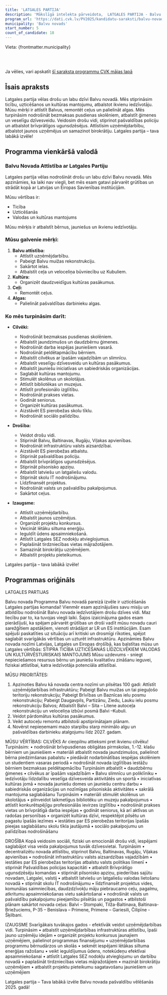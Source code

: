 ```yaml
---
title: 'LATGALES PARTIJA'
description: 'Mākslīgā intelekta pārveidota,  LATGALES PARTIJA - Balvu novads programma vienkāršā valodā'
program_url: 'https://dati.cvk.lv/PV2025/kandidatu-saraksti/balvu-novads/latgales-partija'
municipality: 'Balvu novads'
start_number: 5
count_of_candidate: 18
---
```



Vieta: {frontmatter.municipality}<br/>

<Badge text="Uzņēmējdarbības attīstība" variant="note" size="small" /> <Badge text="Ceļu remonts" variant="note" size="small" /> <Badge text="Izglītības atbalsts" variant="note" size="small" /> <Badge text="Sociālā drošība" variant="note" size="small" /> <Badge text="Kultūras pasākumi" variant="note" size="small" />

<br/><br/> 

<Card title='Šis ir mākslīga intelekta ģenerēts apraksts' icon='starlight'>
    Ja vēlies, vari apskatīt <a href={frontmatter.program_url} target='_blank'>šī saraksta programmu CVK mājas lapā</a>
    </Card>

## Īsais apraksts

Latgales partija vēlas drošu un labu dzīvi Balvu novadā. Mēs stiprināsim ticību, uzticēšanos un kultūras mantojumu, atbalstot ikvienu iedzīvotāju. Mūsu mērķi ir attīstīt Balvus, remontēt ceļus un palielināt algas. Mēs turpināsim nodrošināt bezmaksas pusdienas skolēniem, atbalstīt ģimenes un veselīgu dzīvesveidu. Veidosim drošu vidi, stiprinot pašvaldības policiju un atbalstot brīvprātīgos ugunsdzēsējus. Attīstīsim uzņēmējdarbību, atbalstot jaunos uzņēmējus un samazinot birokrātiju. Latgales partija – tava labākā izvēle!

## Programma vienkāršā valodā

### Balvu Novada Attīstība ar Latgales Partiju

Latgales partija vēlas nodrošināt drošu un labu dzīvi Balvu novadā. Mēs apzināmies, ka laiki nav viegli, bet mēs esam gatavi pārvarēt grūtības un strādāt kopā ar Latvijas un Eiropas Savienības institūcijām.

Mūsu vērtības ir:
*   Ticība
*   Uzticēšanās
*   Valodas un kultūras mantojums

Mūsu mērķis ir atbalstīt bērnus, jauniešus un ikvienu iedzīvotāju.

### Mūsu galvenie mērķi:

1.  **Balvu attīstība:**
    *   Attīstīt uzņēmējdarbību.
    *   Pabeigt Balvu muižas rekonstrukciju.
    *   Sakārtot ielas.
    *   Atbalstīt ceļa un veloceliņa būvniecību uz Kubuliem.
2.  **Kultūra:**
    *   Organizēt daudzveidīgus kultūras pasākumus.
3.  **Ceļi:**
    *   Remontēt ceļus.
4.  **Algas:**
    *   Palielināt pašvaldības darbinieku algas.

### Ko mēs turpināsim darīt:

*   **Cilvēki:**
    *   Nodrošināt bezmaksas pusdienas skolēniem.
    *   Atbalstīt jaundzimušos un daudzbērnu ģimenes.
    *   Nodrošināt darba iespējas jauniešiem vasarā.
    *   Nodrošināt peldētapmācību bērniem.
    *   Atbalstīt cilvēkus ar īpašām vajadzībām un slimnīcu.
    *   Atbalstīt veselīgu dzīvesveidu un kultūras pasākumus.
    *   Atbalstīt jauniešu iniciatīvas un sabiedriskās organizācijas.
    *   Saglabāt kultūras mantojumu.
    *   Stimulēt skolēnus un skolotājus.
    *   Attīstīt bibliotēkas un muzejus.
    *   Attīstīt profesionālo izglītību.
    *   Nodrošināt prakses vietas.
    *   Godināt seniorus.
    *   Organizēt kultūras pasākumus.
    *   Aizstāvēt ES pierobežas skolu tīklu.
    *   Nodrošināt sociālo palīdzību.

*   **Drošība:**
    *   Veidot drošu vidi.
    *   Stiprināt Balvu, Baltinavas, Rugāju, Viļakas apvienības.
    *   Nodrošināt infrastruktūru valsts aizsardzībai.
    *   Aizstāvēt ES pierobežas atbalstu.
    *   Stiprināt pašvaldības policiju.
    *   Atbalstīt brīvprātīgos ugunsdzēsējus.
    *   Stiprināt pilsonisko apziņu.
    *   Atbalstīt latviešu un latgaliešu valodu.
    *   Stiprināt skolu IT nodrošinājumu.
    *   Līdzfinansēt projektus.
    *   Nodrošināt valsts un pašvaldību pakalpojumus.
    *   Sakārtot ceļus.

*   **Izaugsme:**
    *   Attīstīt uzņēmējdarbību.
    *   Atbalstīt jaunos uzņēmējus.
    *   Organizēt projektu konkursus.
    *   Veicināt lētāku siltuma enerģiju.
    *   Ieguldīt ūdens apsaimniekošanā.
    *   Attīstīt Latgales SEZ nodokļu atvieglojumus.
    *   Paplašināt tirdzniecības vietas mājražotājiem.
    *   Samazināt birokrātiju uzņēmējiem.
    *   Atbalstīt projektu pieteikumus.

Latgales partija – tava labākā izvēle!

## Programmas oriģināls

LATGALES PARTIJAS

Balvu novada Programma
Balvu novadā pareizā izvēle ir uzticēšanās Latgales partijas komandai!
Vienmēr esam apzinājušies savu misiju un atbildību nodrošināt Balvu novada iedzīvotājiem drošu dzīves vidi.
Maz liecību par to, ka tuvojas viegli laiki.
Šajos izaicinājuma gados esam pierādījuši, ka spējam pārvarēt grūtības un droši vadīt mūsu novadu cauri sarežģītiem apstākļiem, vienoti strādājot ar LR un ES institūcijām.
Esam spējuši paskatīties uz situāciju arī kritiski un drosmīgi rīkoties, spējot saglabāt svarīgākās vērtības un uzturēt infrastruktūru.
Apzināmies Balvu novada nozīmi Latvijas, Latgales un Eiropas drošībā, kas balstītas mūsu un Latgales vērtībās:
STIPRA TICĪBA
UZTICĒŠANĀS LĪDZCILVĒKIEM
VALODAS UN KULTŪRVĒSTURISKAIS MANTOJUMS
Mūsu uzdevums - sniegt nepieciešamos resursus bērnu un jauniešu kvalitatīvu zināšanu ieguvei, fiziskai attīstībai, katra iedzīvotāja potenciāla attīstībai.

MŪSU PRIORITĀTES:
1. Apzinoties Balvu kā novada centra nozīmi un pilsētas 100 gadi:
Attīstīt uzņēmējdarbības infrastruktūru;
Pabeigt Balvu muižas un tai pieguļošo teritoriju rekonstrukciju;
Pabeigt Brīvības un Baznīcas ielu posmu rekonstrukciju;
Pabeigt Daugavpils, Partizānu, Ziedu, Lauku ielu posmu rekonstrukciju Balvos;
Atbalstīt Balvi – Sita – Litene autoceļa rekonstrukciju un veloceliņa izbūvi posmā Balvi –Kubuli.
2. Veidot pārdomātus kultūras pasākumus.
3. Veikt autoceļu remontu atbilstoši apstiprinātajam plānam.
4. Novērst nepieņemami mazo starpību starp minimālo algu un pašvaldības darbinieku atalgojumu līdz 2027. gadam.

MŪSU VĒRTĪBAS:
CILVĒKS
Ar cieņpilnu attieksmi pret ikvienu cilvēku!
Turpināsim:
• nodrošināt brīvpusdienas obligātas pirmskolas, 1.-12. klašu bērniem un jauniešiem
• materiāli atbalstīt novada jaundzimušos, palielinot bērna piedzimšanas pabalstu
• piedāvāt nodarbinātības iespējas skolēniem un studentiem vasaras periodā
• nodrošināt novada izglītības iestāžu bērniem bezmaksas peldētapmācību
Turpināsim atbalstīt
• daudzbērnu ģimenes
• cilvēkus ar īpašām vajadzībām
• Balvu slimnīcu un poliklīniku
• iedzīvotāju līdzdalību veselīga dzīvesveida aktivitātēs un sportā
• iniciatīvas kultūras jomā
• novada jauniešu domes un jauniešu centru darbu
• sabiedriskās organizācijas un nozīmīgas pilsoniskās aktivitātes
• sakrālā mantojuma saglabāšanu
Turpināsim
• materiāli stimulēt skolēnus un skolotājus
• pilnveidot laikmetīgus bibliotēku un muzeju pakalpojumus
• attīstīt konkurētspējīgu profesionālās ievirzes izglītību
• nodrošināt prakses vietas un brīvprātīgā darba iespējas
• godināt seniorus, kā arī aktīvas un radošas personības
• organizēt kultūras dzīvi, respektējot pilsētu un pagastu īpašās iezīmes
• iestāties par ES pierobežas teritorijas īpašās pieejas saglabāšanu skolu tīkla jautājumā
• sociālo pakalpojumu un palīdzības nodrošināšanu

DROŠĪBA
Kopā veidosim sociāli, fiziski un emocionāli drošu vidi, iespējami saglabājot visa veida pakalpojumus tuvāk dzīvesvietai.
Turpināsim
• decentralizētu novada attīstību, stiprinot Balvu, Baltinavas, Rugāju, Viļakas apvienības
• nodrošināt infrastruktūru valsts aizsardzības vajadzībām
• iestāties par ES pierobežas teritorijas atbalstu valsts politikas līmenī
• stiprināt Pašvaldības policijas kapacitāti
• atbalstīt Brīvprātīgo ugunsdzēsēju komandas
• stiprināt pilsonisko apziņu, piederības sajūtu novadam, Latgalei, valstij
• atbalstīt latviešu un latgaliešu valodas lietošanu novadā
• stiprināt skolu IT nodrošinājumu
• līdzfinansēt projektus vides, komunālas saimniecības, daudzdzīvokļu māju piebraucamo ceļu, pagalmu, atkritumu apsaimniekošanas vietu sakārtošanai
• nodrošināt valsts un pašvaldību pakalpojumu pieejamību pilsētās un pagastos
• atbilstoši plānam sakārtot novada ceļus:
Balvi – Stompaki, Tilža-Baltinava, Baltinava-Briežuciems, P-35 – Benislava – Primene, Primene – Gariesili, Čilipīne - Šķilbani.


IZAUGSME
Svarīgākais tuvākajos gados - efektīvāk veidot uzņēmējdarbības vidi.
Turpināsim
• atbalstīt uzņēmējdarbības infrastruktūras attīstību, īpaši jauno uzņēmēju idejām
• organizēt projektu konkursus jaunajiem uzņēmējiem, palielinot programmas finansējumu
• uzņēmējdarbības programmu bērnudārzos un skolās
• sekmēt iespējami lētākas siltuma enerģijas ražošanu
• veikt ieguldījumus ūdens, notekūdeņu efektīvai apsaimniekošanai
• attīstīt Latgales SEZ nodokļu atvieglojumu un darbību novadā
• paplašināt tirdzniecības vietas mājražotājiem
• mazināt birokrātiju uzņēmējiem
• atbalstīt projektu pieteikumu sagatavošanu jauniešiem un uzņēmējiem

Latgales partija –
Tava labākā izvēle Balvu novada pašvaldību vēlēšanās 2025. gadā!
